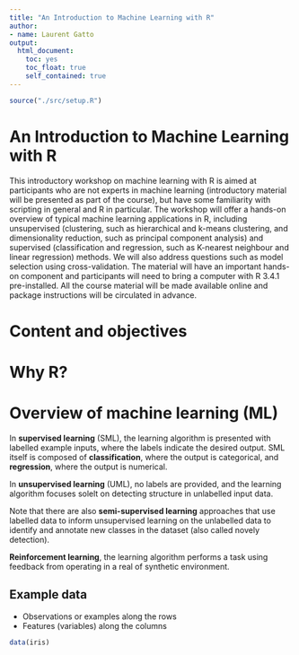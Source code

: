 ```yaml
---
title: "An Introduction to Machine Learning with R"
author: 
- name: Laurent Gatto
output:
  html_document:
    toc: yes
    toc_float: true
    self_contained: true	
---
```


```r
source("./src/setup.R")
```

# An Introduction to Machine Learning with R

This introductory workshop on machine learning with R is aimed at
participants who are not experts in machine learning (introductory
material will be presented as part of the course), but have some
familiarity with scripting in general and R in particular. The
workshop will offer a hands-on overview of typical machine learning
applications in R, including unsupervised (clustering, such as
hierarchical and k-means clustering, and dimensionality reduction,
such as principal component analysis) and supervised (classification
and regression, such as K-nearest neighbour and linear regression)
methods. We will also address questions such as model selection using
cross-validation. The material will have an important hands-on
component and participants will need to bring a computer with R 3.4.1
pre-installed. All the course material will be made available online
and package instructions will be circulated in advance.


# Content and objectives

# Why R?

# Overview of machine learning (ML)


In **supervised learning** (SML), the learning algorithm is presented
with labelled example inputs, where the labels indicate the desired
output. SML itself is composed of **classification**, where the output
is categorical, and **regression**, where the output is numerical.

In **unsupervised learning** (UML), no labels are provided, and the
learning algorithm focuses solelt on detecting structure in unlabelled
input data.

Note that there are also **semi-supervised learning** approaches that
use labelled data to inform unsupervised learning on the unlabelled
data to identify and annotate new classes in the dataset (also called
novely detection). 

**Reinforcement learning**, the learning algorithm performs a task
using feedback from operating in a real of synthetic environment.


## Example data

- Observations or examples along the rows
- Features (variables) along the columns

```r
data(iris)
```




